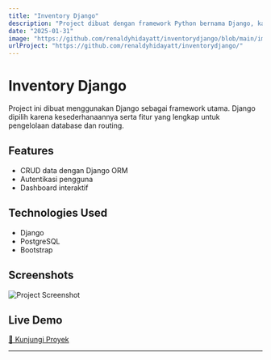 ```yaml
---
title: "Inventory Django"
description: "Project dibuat dengan framework Python bernama Django, karena simple dan memiliki fitur lengkap."
date: "2025-01-31"
image: "https://github.com/renaldyhidayatt/inventorydjango/blob/main/images/Demo.png?raw=true"
urlProject: "https://github.com/renaldyhidayatt/inventorydjango/"
---
```


# Inventory Django

Project ini dibuat menggunakan Django sebagai framework utama. Django dipilih karena kesederhanaannya serta fitur yang lengkap untuk pengelolaan database dan routing.

## Features

- CRUD data dengan Django ORM
- Autentikasi pengguna
- Dashboard interaktif

## Technologies Used

- Django
- PostgreSQL
- Bootstrap

## Screenshots

![Project Screenshot](https://github.com/renaldyhidayatt/inventorydjango/blob/main/images/Demo.png?raw=true)

## Live Demo

[🔗 Kunjungi Proyek](https://github.com/renaldyhidayatt/inventorydjango/)


---

